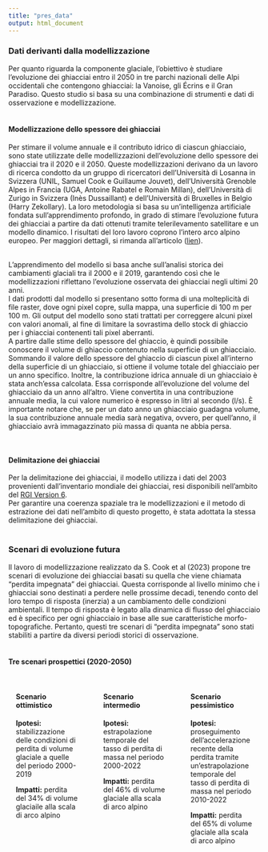 ```yaml
---
title: "pres_data"
output: html_document
---
```


### Dati derivanti dalla modellizzazione

Per quanto riguarda la componente glaciale, l'obiettivo è studiare l'evoluzione dei ghiacciai entro il 2050 in tre parchi nazionali delle Alpi occidentali che contengono ghiacciai: la Vanoise, gli Écrins e il Gran Paradiso. Questo studio si basa su una combinazione di strumenti e dati di osservazione e modellizzazione.\
<br>

#### Modellizzazione dello spessore dei ghiacciai

Per stimare il volume annuale e il contributo idrico di ciascun ghiacciaio, sono state utilizzate delle modellizzazioni dell'evoluzione dello spessore dei ghiacciai tra il 2020 e il 2050. Queste modellizzazioni derivano da un lavoro di ricerca condotto da un gruppo di ricercatori dell'Università di Losanna in Svizzera (UNIL, Samuel Cook e Guillaume Jouvet), dell'Università Grenoble Alpes in Francia (UGA, Antoine Rabatel e Romain Millan), dell'Università di Zurigo in Svizzera (Inès Dussaillant) e dell'Università di Bruxelles in Belgio (Harry Zekollary). La loro metodologia si basa su un'intelligenza artificiale fondata sull'apprendimento profondo, in grado di stimare l'evoluzione futura dei ghiacciai a partire da dati ottenuti tramite telerilevamento satellitare e un modello dinamico. I risultati del loro lavoro coprono l'intero arco alpino europeo. Per maggiori dettagli, si rimanda all'articolo ([lien](https://agupubs.onlinelibrary.wiley.com/doi/full/10.1029/2023GL105029)).\
<br>

L'apprendimento del modello si basa anche sull'analisi storica dei cambiamenti glaciali tra il 2000 e il 2019, garantendo così che le modellizzazioni riflettano l'evoluzione osservata dei ghiacciai negli ultimi 20 anni.\
I dati prodotti dal modello si presentano sotto forma di una molteplicità di file raster, dove ogni pixel copre, sulla mappa, una superficie di 100 m per 100 m. Gli output del modello sono stati trattati per correggere alcuni pixel con valori anomali, al fine di limitare la sovrastima dello stock di ghiaccio per i ghiacciai contenenti tali pixel aberranti.
<br>
A partire dalle stime dello spessore del ghiaccio, è quindi possibile conoscere il volume di ghiaccio contenuto nella superficie di un ghiacciaio. Sommando il valore dello spessore del ghiaccio di ciascun pixel all'interno della superficie di un ghiacciaio, si ottiene il volume totale del ghiacciaio per un anno specifico. Inoltre, la contribuzione idrica annuale di un ghiacciaio è stata anch'essa calcolata. Essa corrisponde all'evoluzione del volume del ghiacciaio da un anno all'altro. Viene convertita in una contribuzione annuale media, la cui valore numerico è espresso in litri al secondo (l/s). È importante notare che, se per un dato anno un ghiacciaio guadagna volume, la sua contribuzione annuale media sarà negativa, ovvero, per quell'anno, il ghiacciaio avrà immagazzinato più massa di quanta ne abbia persa.
  
<br>

#### Delimitazione dei ghiacciai

Per la delimitazione dei ghiacciai, il modello utilizza i dati del 2003 provenienti dall'inventario mondiale dei ghiacciai, resi disponibili nell'ambito del [RGI Version 6](https://nsidc.org/data/nsidc-0770/versions/6).\
Per garantire una coerenza spaziale tra le modellizzazioni e il metodo di estrazione dei dati nell'ambito di questo progetto, è stata adottata la stessa delimitazione dei ghiacciai.\
<br>

### Scenari di evoluzione futura

Il lavoro di modellizzazione realizzato da S. Cook et al (2023) propone tre scenari di evoluzione dei ghiacciai basati su quella che viene chiamata "perdita impegnata" dei ghiacciai. Questa corrisponde al livello minimo che i ghiacciai sono destinati a perdere nelle prossime decadi, tenendo conto del loro tempo di risposta (inerzia) a un cambiamento delle condizioni ambientali. Il tempo di risposta è legato alla dinamica di flusso del ghiacciaio ed è specifico per ogni ghiacciaio in base alle sue caratteristiche morfo-topografiche. Pertanto, questi tre scenari di "perdita impegnata" sono stati stabiliti a partire da diversi periodi storici di osservazione.\
<br>

#### Tre scenari prospettici (2020-2050)

<div style="display: grid; grid-template-columns: repeat(3, 1fr); gap: 20px;">

<div style="padding: 15px;">
<h4>Scenario ottimistico</h4>
<p><strong>Ipotesi:</strong> stabilizzazione delle condizioni di perdita di volume glaciale a quelle del periodo 2000-2019</p>
<p><strong>Impatti:</strong> perdita del 34% di volume glaciaile alla scala di arco alpino</p>
</div>

<div style="padding: 15px;">
<h4>Scenario intermedio</h4>
<p><strong>Ipotesi:</strong> estrapolazione temporale del tasso di perdita di massa nel periodo 2000-2022</p>
<p><strong>Impatti:</strong> perdita del 46% di volume glaciale alla scala di arco alpino</p>
</div>

<div style="padding: 15px;">
<h4>Scenario pessimistico</h4>
<p><strong>Ipotesi:</strong> proseguimento dell'accelerazione recente della perdita tramite un'estrapolazione temporale del tasso di perdita di massa nel periodo 2010-2022</p>
<p><strong>Impatti:</strong> perdita del 65% di volume glaciale alla scala di arco alpino</p>
</div>

</div>
